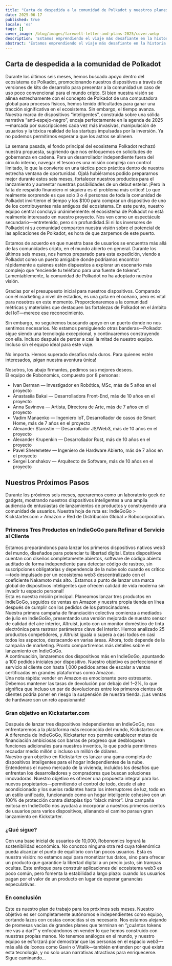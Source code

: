 ```yaml
---
title: "Carta de despedida a la comunidad de Polkadot y nuestros planes para lanzar los primeros dispositivos inteligentes nativos de Web3 del mundo—¡No por tokens, sino por tu libertad!"
date: 2025-06-17
published: true
locale: 'es'
tags: []
cover_image: /blog/images/farewell-letter-and-plans-2025/cover.webp
description: 'Estamos emprendiendo el viaje más desafiante en la historia del equipo central de Robonomics: navegar la superficie del "espejo negro" para proteger a la humanidad de la intrusión de las nubes corporativas en nuestros hogares.'
abstract: 'Estamos emprendiendo el viaje más desafiante en la historia del equipo central de Robonomics: navegar la superficie del "espejo negro" para proteger a la humanidad de la intrusión de las nubes corporativas en nuestros hogares.'
---
```


## Carta de despedida a la comunidad de Polkadot   
Durante los últimos seis meses, hemos buscado apoyo dentro del ecosistema de Polkadot, promocionando nuestros dispositivos a través de versiones de kits de desarrollo para presentar a la comunidad un caso de uso poco convencional para el mundo cripto. Si bien nuestra visión se alinea estrechamente con el concepto de Polkadot de una computadora global para procesos físicos, hemos tenido dificultades para ganar una tracción significativa en el ecosistema. Sin embargo, el tiempo avanza. Nuestra marca de dispositivos “inteligentes”, construida sobre una sólida narrativa “anti-espejo-negro”, encaja perfectamente en la agenda de 2025—marcada por suscripciones cada vez más invasivas, manipulación de usuarios y la tóxica realidad de las startups impulsadas por la inversión. Ya no podemos permitirnos esperar a que los astros se alineen.  

La semana pasada, el fondo principal del ecosistema Polkadot rechazó nuestra propuesta, sugiriendo que nos enfoquemos en solicitudes de gobernanza en cadena. Para un desarrollador independiente fuera del círculo interno, navegar el tesoro es una misión compleja con control limitado, lo que la convierte en una táctica poco práctica dentro de nuestra estrecha ventana de oportunidad. Ojalá hubiéramos podido prepararnos mejor durante estos seis meses, fortalecer nuestros productos para el lanzamiento y aumentar nuestras posibilidades de un debut estelar. ¡Pero la falta de respaldo financiero ni siquiera es el problema más crítico! Lo que realmente sorprende es que solo 3 o 4 personas de toda la comunidad de Polkadot invirtieron el tiempo y los $100 para comprar un dispositivo de uno de los contribuyentes más antiguos del ecosistema. En este punto, nuestro equipo central concluyó unánimemente: el ecosistema de Polkadot no está realmente interesado en nuestro proyecto. Nos ven como un espectáculo secundario—entretenido, pero sin profundidad.Si ni los inversores de Polkadot ni su comunidad comparten nuestra visión sobre el potencial de las aplicaciones de Polkadot, es hora de que zarpemos de este puerto.  

Estamos de acuerdo en que nuestra base de usuarios se encuentra más allá de las comunidades cripto, en el mundo abierto en general. Durante los últimos seis meses, nos hemos preparado para esta expedición, viendo a Polkadot como un puerto amigable donde podríamos encontrar rápidamente a quienes estén dispuestos a explorar un escenario más complejo que “enciende tu teléfono para una fuente de tokens”. Lamentablemente, la comunidad de Polkadot no ha adoptado nuestra visión.  

Gracias por el presupuesto inicial para nuestros dispositivos. Comparado con el marketing a nivel de estadios, es una gota en el océano, pero es vital para nosotros en este momento. Proporcionaremos a la comunidad métricas y materiales que destaquen las fortalezas de Polkadot en el ámbito del IoT—merece ese reconocimiento.  

Sin embargo, no seguiremos buscando apoyo en un puerto donde no nos sentimos necesarios. No estamos persiguiendo otras banderas—Polkadot sigue siendo una tecnología excepcional, y continuaremos construyendo con ella. Incluso después de perder a casi la mitad de nuestro equipo. Incluso sin el equipo ideal para este viaje.  

No importa. Hemos superado desafíos más duros. Para quienes estén interesados, ¡sigan nuestra aventura única!  

Nosotros, los abajo firmantes, pedimos sus mejores deseos.  
El equipo de Robonomics, compuesto por 8 personas:  
- Ivan Berman — Investigador en Robótica, MSc, más de 5 años en el proyecto  
- Anastasiia Bakai — Desarrolladora Front-End, más de 10 años en el proyecto  
- Anna Savinova — Artista, Directora de Arte, más de 7 años en el proyecto  
- Vadim Manaenko — Ingeniero IoT, Desarrollador de casos de Smart Home, más de 7 años en el proyecto  
- Alexander Starostin — Desarrollador JS/Web3, más de 10 años en el proyecto  
- Alexander Krupenkin — Desarrollador Rust, más de 10 años en el proyecto  
- Pavel Sheremetev — Ingeniero de Hardware Abierto, más de 7 años en el proyecto  
- Sergei Lonshakov — Arquitecto de Software, más de 10 años en el proyecto  
   
## Nuestros Próximos Pasos  
Durante los próximos seis meses, operaremos como un laboratorio geek de gadgets, mostrando nuestros dispositivos inteligentes a una amplia audiencia de entusiastas de lanzamientos de productos y construyendo una comunidad de usuarios. Nuestra hoja de ruta es: IndieGoGo > Kickstarter.com > Amazon > Red de Distribución Global > Robocorporation.  

### Primeros Tres Productos en IndieGoGo para Refinar el Servicio al Cliente  
Estamos preparándonos para lanzar los primeros dispositivos nativos web3 del mundo, diseñados para potenciar tu libertad digital. Estos dispositivos cuentan con diseños completamente abiertos, software de código abierto auditado de forma independiente para detectar código de rastreo, sin suscripciones obligatorias y dependencia de la nube solo cuando es crítico—todo impulsado por un ecosistema web3 descentralizado con el coeficiente Nakamoto más alto. ¡Estamos a punto de lanzar una marca global de dispositivos inteligentes que ofrecen calidad de vida moderna sin invadir tu espacio personal!  
Esta es nuestra misión principal. Planeamos lanzar tres productos en IndieGoGo, seguidos de ventas en Amazon y nuestra propia tienda en línea después de cumplir con los pedidos de los patrocinadores.  
Nuestra primera campaña de financiación colectiva comienza a mediados de julio en IndieGoGo, presentando una versión mejorada de nuestro sensor de calidad del aire interior, Altruist, junto con un monitor doméstico de tinta electrónica para rastrear parámetros clave del interior. Hemos analizado 25 productos competidores, y Altruist iguala o supera a casi todos en casi todos los aspectos, destacando en varias áreas. Ahora, todo depende de la campaña de marketing. Pronto compartiremos más detalles sobre el lanzamiento en IndieGoGo.  
A continuación, lanzaremos dos dispositivos más en IndieGoGo, apuntando a 100 pedidos iniciales por dispositivo. Nuestro objetivo es perfeccionar el servicio al cliente con hasta 1,000 pedidos antes de escalar a ventas certificadas en grandes plataformas como Amazon.  
Una nota rápida: vender en Amazon es emocionante pero estresante. Debemos mantener las tasas de devolución por debajo del 1–2%, lo que significa que incluso un par de devoluciones entre los primeros cientos de clientes podría poner en riesgo la suspensión de nuestra tienda. ¡Las ventas de hardware son un reto apasionante!  

### Gran objetivo en Kickstarter.com  
Después de lanzar tres dispositivos independientes en IndieGoGo, nos enfrentaremos a la plataforma más reconocida del mundo, Kickstarter.com. A diferencia de IndieGoGo, Kickstarter nos permite establecer metas de financiación ambiciosas con barras de progreso que desbloquean funciones adicionales para nuestros inventos, lo que podría permitirnos recaudar medio millón o incluso un millón de dólares.  
Nuestro gran objetivo en Kickstarter es lanzar una gama completa de dispositivos inteligentes para el hogar independientes de la nube. Entendemos el nuevo mercado de la vivienda, incluidos los desafíos que enfrentan los desarrolladores y compradores que buscan soluciones innovadoras. Nuestro objetivo es ofrecer una propuesta integral para los nuevos propietarios—permitiendo el control de todo, desde el aire acondicionado y los suelos radiantes hasta los interruptores de luz, todo en un estilo unificado, funcionando como un hogar inteligente cohesivo con un 100% de protección contra distopías tipo “black mirror”. Una campaña exitosa en IndieGoGo nos ayudará a incorporar a nuestros primeros cientos de usuarios para varios dispositivos, allanando el camino paraun gran lanzamiento en Kickstarter.  

### ¿Qué sigue?   
Con una base inicial de usuarios de 10,000, Robonomics logrará la sostenibilidad económica. No conozco ninguna otra red cuya tokenómica pueda alcanzar el punto de equilibrio con tan pocos usuarios. Esta es nuestra visión: no estamos aquí para monetizar tus datos, sino para ofrecer un producto que garantice la libertad digital a un precio justo, sin trampas ocultas. Este enfoque para construir aplicaciones del ecosistema web3 es poco común, pero fomenta la estabilidad a largo plazo: cuando los usuarios pagan por el valor de un producto en lugar de esperar ganancias especulativas.   
 
### En conclusión   
Este es nuestro plan de trabajo para los próximos seis meses. Nuestro objetivo es ser completamente autónomos e independientes como equipo, cortando lazos con costas conocidas si es necesario. Nos estamos alejando de promesas vacías de grandes planes que terminan en “¿cuántos tokens me vas a dar?” y enfocándonos en vender lo que hemos construido con nuestras propias manos. No tenemos análogos en el mundo, y nuestro equipo se esforzará por demostrar que las personas en el espacio web3—más allá de íconos como Gavin o Vitalik—también entienden por qué existe esta tecnología, y no solo usan narrativas atractivas para enriquecerse.   
Sigue caminando…